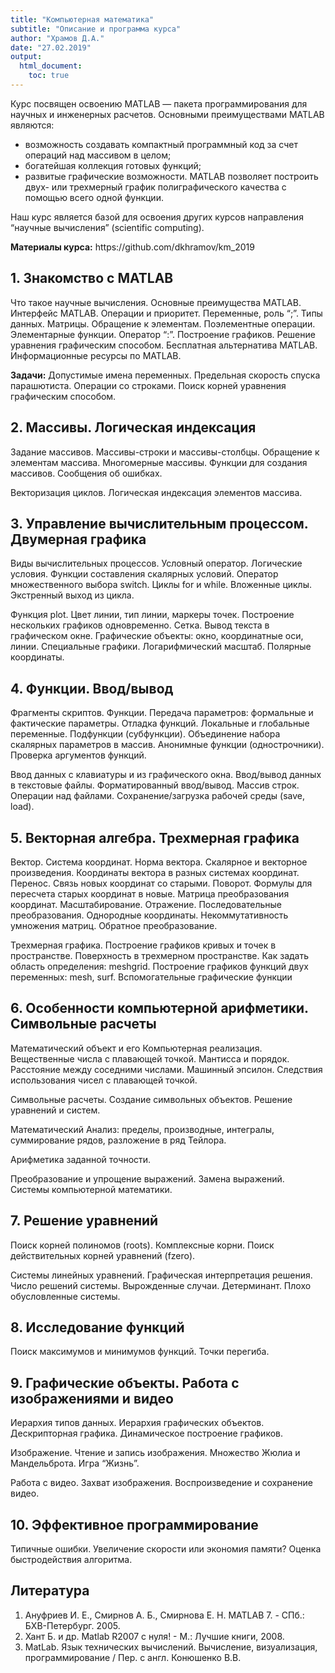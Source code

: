 ```yaml
---
title: "Компьютерная математика"
subtitle: "Описание и программа курса"
author: "Храмов Д.А."
date: "27.02.2019"
output: 
  html_document:
    toc: true
---
```



Курс посвящен освоению MATLAB — пакета программирования для научных и инженерных расчетов. Основными преимуществами MATLAB являются:

* возможность создавать компактный программный код за счет операций над массивом в целом;
* богатейшая коллекция готовых функций;
* развитые графические возможности. MATLAB позволяет построить двух- или трехмерный график полиграфического качества с помощью всего одной функции.

Наш курс является базой для освоения других курсов направления "научные вычисления" (scientific computing).

**Материалы курса:** https://github.com/dkhramov/km_2019


## 1. Знакомство с MATLAB

Что такое научные вычисления. Основные преимущества MATLAB. Интерфейс MATLAB. Операции и приоритет. Переменные, роль ";". Типы данных. Матрицы. Обращение к элементам. Поэлементные операции. Элементарные функции. Оператор ":". Построение графиков. Решение уравнения графическим способом. Бесплатная альтернатива MATLAB. Информационные ресурсы по MATLAB.

**Задачи:** Допустимые имена переменных. Предельная скорость спуска парашютиста. Операции со строками. Поиск корней уравнения графическим способом.


## 2. Массивы. Логическая индексация

Задание массивов. Массивы-строки и массивы-столбцы. Обращение к элементам массива. Многомерные массивы. Функции для создания массивов. Сообщения об ошибках.

Векторизация циклов. Логическая индексация элементов массива.


## 3. Управление вычислительным процессом. Двумерная графика

Виды вычислительных процессов. Условный оператор. Логические условия. Функции составления скалярных условий. Оператор множественного выбора switch. Циклы for и while. Вложенные циклы. Экстренный выход из цикла.

Функция plot. Цвет линии, тип линии, маркеры точек. Построение нескольких графиков одновременно. Сетка. Вывод текста в графическом окне. Графические объекты: окно, координатные оси, линии. Специальные графики. Логарифмический масштаб. Полярные координаты.


## 4. Функции. Ввод/вывод

Фрагменты скриптов. Функции. Передача параметров: формальные и фактические параметры. Отладка функций. Локальные и глобальные переменные. Подфункции (субфункции). Объединение набора скалярных параметров в массив. Анонимные функции (однострочники). Проверка аргументов функций.

Ввод данных с клавиатуры и из графического окна. Ввод/вывод данных в текстовые файлы. Форматированный ввод/вывод. Массив строк. Операции над файлами. Сохранение/загрузка рабочей среды (save, load).


## 5. Векторная алгебра. Трехмерная графика

Вектор. Система координат. Норма вектора. Скалярное и векторное произведения. Координаты вектора в разных системах координат. Перенос. Связь новых координат со старыми. Поворот. Формулы для пересчета старых координат в новые. Матрица преобразования координат. Масштабирование. Отражение. Последовательные преобразования. Однородные координаты. Некоммутативность умножения матриц. Обратное преобразование.

Трехмерная графика. Построение графиков кривых и точек в пространстве. Поверхность в трехмерном пространстве. Как задать область определения: meshgrid. Построение графиков функций двух переменных: mesh, surf. Вспомогательные графические функции


## 6. Особенности компьютерной арифметики. Символьные расчеты

Математический объект и его Компьютерная реализация. Вещественные числа с плавающей точкой. Мантисса и порядок. Расстояние между соседними числами. Машинный эпсилон. Следствия использования чисел с плавающей точкой.

Символьные расчеты. Создание символьных объектов. Решение уравнений и систем. 

Математический Анализ: пределы, производные, интегралы, суммирование рядов, разложение в ряд Тейлора. 

Арифметика заданной точности.

Преобразование и упрощение выражений. Замена выражений. Системы компьютерной математики.


## 7. Решение уравнений

Поиск корней полиномов (roots). Комплексные корни. Поиск действительных корней уравнений (fzero). 

Системы линейных уравнений. Графическая интерпретация решения. Число решений системы. Вырожденные случаи. Детерминант. Плохо обусловленные системы.


## 8. Исследование функций

Поиск максимумов и минимумов функций. Точки перегиба.


## 9. Графические объекты. Работа с изображениями и видео

Иерархия типов данных. Иерархия графических объектов. Дескрипторная графика. Динамическое построение графиков.

Изображение. Чтение и запись изображения. Множество Жюлиа и Мандельброта. Игра "Жизнь".

Работа с видео. Захват изображения. Воспроизведение и сохранение видео.


## 10. Эффективное программирование

Типичные ошибки. Увеличение скорости или экономия памяти? Оценка быстродействия алгоритма.


## Литература

1. Ануфриев И. Е., Смирнов А. Б., Смирнова Е. Н. MATLAB 7. - СПб.: БХВ-Петербург. 2005.
2. Хант Б. и др. Matlab R2007 с нуля! - М.: Лучшие книги, 2008.
3. MatLab. Язык технических вычислений. Вычисление, визуализация, программирование / Пер. с англ. Конюшенко В.В.

